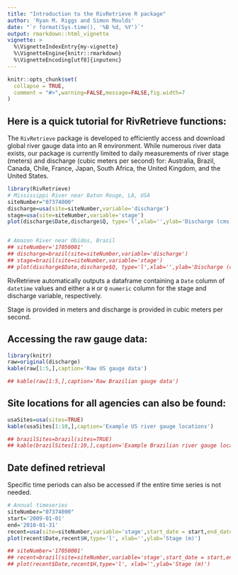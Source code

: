 ```yaml
---
title: "Introduction to the RivRetrieve R package"
author: 'Ryan M. Riggs and Simon Moulds'
date: "`r format(Sys.time(), '%B %d, %Y')`"
output: rmarkdown::html_vignette
vignette: >
  %\VignetteIndexEntry{my-vignette}
  %\VignetteEngine{knitr::rmarkdown}
  %\VignetteEncoding[utf8]{inputenc}
---
```


```r
knitr::opts_chunk$set(
  collapse = TRUE,
  comment = "#>",warning=FALSE,message=FALSE,fig.width=7
)
```

## Here is a quick tutorial for RivRetrieve functions:

The `RivRetrieve` package is developed to efficiently access and download global river gauge data into an R environment. While numerous river data exists, our package is currently limited to daily measurements of river stage (meters) and discharge (cubic meters per second) for: Australia, Brazil, Canada, Chile, France, Japan, South Africa, the United Kingdom, and the United States.

```r
library(RivRetrieve)
# Mississippi River near Baton Rouge, LA, USA
siteNumber="07374000"
discharge=usa(site=siteNumber,variable='discharge')
stage=usa(site=siteNumber,variable='stage')
plot(discharge$Date,discharge$Q, type='l',xlab='',ylab='Discharge (cms)')


# Amazon River near Obidos, Brazil
## siteNumber='17050001'
## discharge=brazil(site=siteNumber,variable='discharge')
## stage=brazil(site=siteNumber,variable='stage')
## plot(discharge$Date,discharge$Q, type='l',xlab='',ylab='Discharge (cms)')
```

RivRetrieve automatically outputs a dataframe containing a `Date` column of `datetime` values and either a `H` or `Q` `numeric` column for the stage and discharge variable, respectively.

Stage is provided in meters and discharge is provided in cubic meters per second.

## Accessing the raw gauge data:

```r
library(knitr)
raw=original(discharge)
kable(raw[1:5,],caption='Raw US gauge data')

## kable(raw[1:5,],caption='Raw Brazilian gauge data')
```

## Site locations for all agencies can also be found:

```r
usaSites=usa(sites=TRUE)
kable(usaSites[1:10,],caption='Example US river gauge locations')

## brazilSites=brazil(sites=TRUE)
## kable(brazilSites[1:10,],caption='Example Brazilian river gauge locations')
```

## Date defined retrieval

Specific time periods can also be accessed if the entire time series is not needed.

```r
# Annual timeseries
siteNumber="07374000"
start='2009-01-01'
end='2010-01-31'
recent=usa(site=siteNumber,variable='stage',start_date = start,end_date = end)
plot(recent$Date,recent$H,type='l', xlab='',ylab='Stage (m)')

## siteNumber='17050001'
## recent=brazil(site=siteNumber,variable='stage',start_date = start,end_date = end)
## plot(recent$Date,recent$H,type='l', xlab='',ylab='Stage (m)')
```
